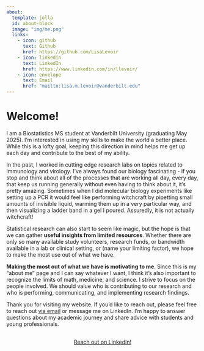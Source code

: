 ```yaml
---
about:
  template: jolla
  id: about-block
  image: "img/me.png"
  links:
    - icon: github
      text: Github
      href: https://github.com/LisaLevoir
    - icon: linkedin
      text: LinkedIn
      href: https://www.linkedin.com/in/llevoir/
    - icon: envelope
      text: Email
      href: "mailto:lisa.m.levoir@vanderbilt.edu"
---
```


::: {#about-block}
:::

# Welcome! 

I am a Biostatistics MS student at Vanderbilt University (graduating May 2025). I’m interested in using my skills to make the world a better place. While this is a lofty goal, keeping this direction in mind helps me get up each day and contribute to the best of my ability.

In the past, I worked in cutting edge research labs on topics related to immunology and virology. I’ve always found our biology fascinating - if you stop and think about all of the processes that are working all day, every day, that keep us running generally without even having to think about it, it’s pretty amazing. Sometimes when I did molecular biology experiments like setting up a PCR it would feel like performing witchcraft by pipetting small amounts of invisible liquid, warming them up in a very particular way, and then visualizing a ladder band in a gel I poured. Assuredly, it is not actually witchcraft!

Statistical research can also start to seem like magic, but the hope is that we can gather **useful insights from limited resources**. Whether there are only so many available study volunteers, research funds, or bandwidth available in a lab or clinical setting, or (name your limiting factor), we hope to make the most use out of what we have.

**Making the most out of what we have is motivating to me**. Since this is my “about me” page and I can say whatever I want, I think it’s also important to recognize the limits of math, medicine, and science. I strive to focus on the people involved. We should value who is contributing to our research and who is performing, communicating, and implementing research findings.

Thank you for visiting my website. If you’d like to reach out, please feel free to reach out [via email](mailto:lisa.m.levoir@vanderbilt.edu) or message me on LinkedIn. I’m happy to answer questions about my academic journey and share advice with students and young professionals.

```{=html}
<div  style="margin: 30px; text-align: center;">
<a class="btn btn-primary" href="https://www.linkedin.com/in/llevoir/" role="button" target="_blank" style="padding: 15px 30px;">Reach out on LinkedIn!</a>
</div>
```




